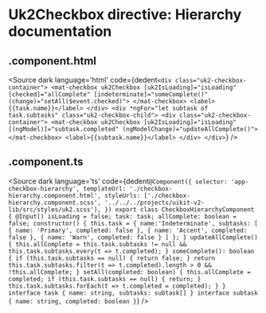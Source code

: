 
# Uk2Checkbox directive: Hierarchy documentation

<IntroductionLayout></IntroductionLayout>

## .component.html

<Source
  dark
  language='html'
  code={dedent`
    <div class="uk2-checkbox-container">
      <mat-checkbox uk2Checkbox
        [uk2IsLoading]="isLoading"
        [checked]="allComplete"
        [indeterminate]="someComplete()"
        (change)="setAll($event.checked)">
      </mat-checkbox>
      <label>{{task.name}}</label>
    </div>
    <div *ngFor="let subtask of task.subtasks" class="uk2-checkbox-child">
      <div class="uk2-checkbox-container">
        <mat-checkbox uk2Checkbox
          [uk2IsLoading]="isLoading"
          [(ngModel)]="subtask.completed"
          (ngModelChange)="updateAllComplete()"></mat-checkbox>
        <label>{{subtask.name}}</label>
      </div>
    </div>
  `}
/>

## .component.ts

<Source
  dark
  language='ts'
  code={dedent`
    @Component({
      selector: 'app-checkbox-hierarchy',
      templateUrl: './checkbox-hierarchy.component.html',
      styleUrls: ['./checkbox-hierarchy.component.scss', '../../../projects/uikit-v2-lib/src/styles/uk2.scss'],
    })
    export class CheckboxHierarchyComponent {
      @Input() isLoading = false;
      task: task;
      allComplete: boolean = false;
      constructor() {
        this.task = {
          name:'Indeterminate',
          subtasks: [
            { name: 'Primary', completed: false },
            { name: 'Accent', completed: false },
            { name: 'Warn', completed: false }
          ]
        };
      }
      updateAllComplete() {
        this.allComplete = this.task.subtasks != null && this.task.subtasks.every(t => t.completed);
      }
      someComplete(): boolean {
        if (this.task.subtasks == null) {
          return false;
        }
        return this.task.subtasks.filter(t => t.completed).length > 0 && !this.allComplete;
      }
      setAll(completed: boolean) {
        this.allComplete = completed;
        if (this.task.subtasks == null) {
          return;
        }
        this.task.subtasks.forEach(t => t.completed = completed);
      }
    }
    interface task {
      name: string,
      subtasks: subtask[]
    }
    interface subtask {
      name: string,
      completed: boolean
    }
  `}
/>
